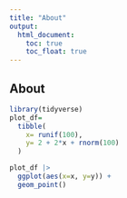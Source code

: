 ```yaml
---
title: "About"
output: 
  html_document:
    toc: true
    toc_float: true
---
```

## About

```r
library(tidyverse)
plot_df=
  tibble(
    x= runif(100), 
    y= 2 + 2*x + rnorm(100)
  )

plot_df |> 
  ggplot(aes(x=x, y=y)) + 
  geom_point()
```
